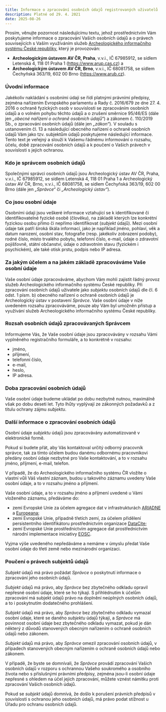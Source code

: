 ```yaml
---
title: Informace o zpracování osobních údajů registrovaných uživatelů 
description: Platné od 29. 4. 2021
date: 2025-08-26
---
```


::: {.callout-note}

Prosím, věnujte pozornost následujícímu textu, jehož prostřednictvím Vám poskytujeme informace o zpracování Vašich osobních údajů a o právech souvisejících s Vaším využíváním služeb [Archeologického informačního systému České republiky](https://www.aiscr.cz/){.external}, který je provozován: 

- **Archeologickým ústavem AV ČR, Praha**, v.v.i., IČ 67985912, se sídlem Letenská 4, 118 01 Praha 1 ([https://www.arup.cas.cz](https://www.arup.cas.cz){.external}) a 
- **Archeologickým ústavem AV ČR, Brno**, v.v.i., IČ 68081758, se sídlem Čechyňská 363/19, 602 00 Brno ([https://www.arub.cz](https://www.arub.cz){.external}).

:::


### Úvodní informace

Jakékoliv nakládání s osobními údaji se řídí platnými právními předpisy, zejména nařízením Evropského parlamentu a Rady č. 2016/679 ze dne 27. 4. 2016 o ochraně fyzických osob v souvislosti se zpracováním osobních údajů a o volném pohybu těchto údajů a o zrušení směrnice 95/46/ES (dále jen *„obecné nařízení o ochraně osobních údajů“*) a zákonem č. 110/2019 Sb., o zpracování osobních údajů (dále jen *„zákon“*). 
V souladu s ustanovením čl. 13 a následující obecného nařízení o ochraně osobních údajů Vám jako tzv. subjektům údajů poskytujeme následující informace. 
Tento text je veřejný a slouží k Vašemu řádnému informování o rozsahu, účelu, době zpracování osobních údajů a k poučení o Vašich právech v souvislosti s jejich ochranou.


### Kdo je správcem osobních údajů

Společnými správci osobních údajů jsou Archeologický ústav AV ČR, Praha, v.v.i., IČ 67985912, se sídlem Letenská 4, 118 01 Praha 1 a Archeologický ústav AV ČR, Brno, v.v.i., IČ 68081758, se sídlem Čechyňská 363/19, 602 00 Brno (dále jen *„Správce“* či *„Archeologický ústav“*).


### Co jsou osobní údaje

Osobními údaji jsou veškeré informace vztahující se k identifikované či identifikovatelné fyzické osobě (člověku), na základě kterých lze konkrétní fyzickou osobu přímo či nepřímo identifikovat (*subjekt* údajů). 
Mezi osobní údaje tak patří široká škála informací, jako je například jméno, pohlaví, věk a datum narození, osobní stav, fotografie (resp. jakékoliv zobrazení podoby), rodné číslo, místo trvalého pobytu, telefonní číslo, e-mail, údaje o zdravotní pojišťovně, státní občanství, údaje o zdravotním stavu (fyzickém i psychickém), ale také otisk prstu, podpis nebo IP adresa.


### Za jakým účelem a na jakém základě zpracováváme Vaše osobní údaje

Vaše osobní údaje zpracováváme, abychom Vám mohli zajistit řádný provoz služeb Archeologického informačního systému České republiky. 
Při zpracování osobních údajů uživatele jako *subjektu* osobních údajů dle čl. 6 odst. 1 písm. b) obecného nařízení o ochraně osobních údajů je Archeologický ústav v postavení *Správce*. 
Vaše osobní údaje v níže uvedeném rozsahu zpracováváme, pouze aby Vám byl umožněn přístup a využívání služeb Archeologického informačního systému České republiky.

### Rozsah osobních údajů zpracovávaných Správcem

Informujeme Vás, že Vaše osobní údaje jsou zpracovávány v rozsahu Vámi vyplněného registračního formuláře, a to konkrétně v rozsahu:

- jméno,
- příjmení,
- telefonní číslo,
- e-mail,
- heslo,
- IP adresa.

### Doba zpracování osobních údajů

Vaše osobní údaje budeme ukládat po dobu nezbytně nutnou, maximálně však po dobu deseti let. 
Tyto lhůty vyplývají ze zákonných požadavků a z titulu ochrany zájmu *subjektu*.

### Další informace o zpracování osobních údajů

Osobní údaje *subjektu* údajů jsou zpracovávány automatizovaně v elektronické formě.

Pokud si budete přát, aby Vás kontaktoval určitý odborný pracovník správce, tak za tímto účelem budou danému odbornému pracovníkovi předány osobní údaje nezbytné pro Vaše kontaktování, a to v rozsahu jméno, příjmení, e-mail, telefon.

V případě, že do Archeologického informačního systému ČR vložíte o vlastní vůli Váš vlastní záznam, budou u takového záznamu uvedeny Vaše osobní údaje, a to v rozsahu jméno a příjmení.

Vaše osobní údaje, a to v rozsahu jméno a příjmení uvedené u Vámi vloženého záznamu, předáváme do:

- zemí Evropské Unie za účelem agregace dat v infrastrukturách [ARIADNE](https://www.ariadne-research-infrastructure.eu/){.external} a [Europeana](https://www.europeana.eu/){.external};
- zemí Evropské Unie, případně třetích zemí, za účelem přidělení persistentního identifikátoru prostřednictvím organizace [DataCite](https://datacite.org/){.external};
- zemí Evropské Unie prostřednictvím agregace dat prostřednictvím národní implementace iniciativy [EOSC](https://www.eosc.cz/){.external}.

Vyjma výše uvedeného nepředáváme a nemáme v úmyslu předat Vaše osobní údaje do třetí země nebo mezinárodní organizaci.


### Poučení o právech subjektů údajů

*Subjekt* údajů má právo požádat *Správce* o poskytnutí informace o zpracování jeho osobních údajů.

*Subjekt* údajů má právo, aby *Správce* bez zbytečného odkladu opravil nepřesné osobní údaje, které se ho týkají. S přihlédnutím k účelům zpracování má subjekt údajů právo na doplnění neúplných osobních údajů, a to i poskytnutím dodatečného prohlášení.

*Subjekt* údajů má právo, aby *Správce* bez zbytečného odkladu vymazal osobní údaje, které se daného *subjektu* údajů týkají, a *Správce* má povinnost osobní údaje bez zbytečného odkladu vymazat, pokud je dán některý z důvodů stanovených obecným nařízením o ochraně osobních údajů nebo zákonem.

*Subjekt* údajů má právo, aby *Správce* omezil zpracování osobních údajů, v případech stanovených obecným nařízením o ochraně osobních údajů nebo zákonem.

V případě, že byste se domnívali, že *Správce* provádí zpracování Vašich osobních údajů v rozporu s ochrannou Vašeho soukromého a osobního života nebo s příslušnými právními předpisy, zejména jsou-li osobní údaje nepřesné s ohledem na účel jejich zpracování, můžete vznést námitku proti zpracování Vašich osobních údajů.

Pokud se *subjekt* údajů domnívá, že došlo k porušení právních předpisů v souvislosti s ochranou jeho osobních údajů, má právo podat stížnost u Úřadu pro ochranu osobních údajů.
